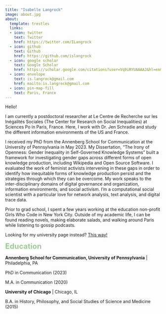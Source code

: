 ```yaml
---
title: "Isabelle Langrock"
image: about.jpg
about:
  template: trestles
  links:
  - icon: twitter
    text: Twitter
    href: https://twitter.com/ILangrock
  - icon: github
    text: Github
    href: https://github.com/islangrock
  - icon: google scholar 
    text: Google Scholar
    href: https://scholar.google.com/citations?user=Vq9iRYUAAAAJ&hl=en&authuser=1
  - icon: envelope
    text: is.langrock@gmail.com
    href: mailto:is.langrock@gmail.com
  - icon: pin-map-fill
    text: Paris, France 
---
```


Hello! 

I am currently a postdoctoral researcher at Le Centre de Recherche sur les Inégalités Sociales (The Center for Research on Social Inequalities) at Sciences Po in Paris, France. Here, I work with Dr. Jen Schradie and study the different information environments of the US and France. 

I received my PhD from the Annenberg School for Communication at the University of Pennsylvania in May 2023. My Dissertation, "The Irony of Openness: Gender Inequality in Self-Governed Knowledge Systems" built a framework for investigating gender gaps across different forms of open knowledge production, including Wikipedia and Open Source Software. I evaluated the work of feminist activists intervening in these gaps in order to identify how inequitable forms of knowledge production persist and the strategies through which they can be overcome. My work speaks to the inter-disciplinary domains of digital governance and organization, information environments, and social activism. I'm a computational social scientist with a particular love for network analysis, text analysis, and digital trace data. 

Prior to grad school, I spent a few years working at the education non-profit Girls Who Code in New York City. Outside of my academic life, I can be found reading novels, making elaborate salads, and walking around Paris while listening to gossip podcasts. 

Looking for my university page instead? [This way!](https://www.sciencespo.fr/osc/fr/content/postdoctorants-postdoctoral-fellows.html)

<span style="color:#9ec995;"> <font size="+2.5"> **Education** </font></span>

**Annenberg School for Communication, University of Pennsylvania** | Philadelphia, PA

PhD in Communication (2023)

M.A. in Communication (2020)

**University of Chicago** | Chicago, IL 

B.A. in History, Philosophy, and Social Studies of Science and Medicine (2015)



